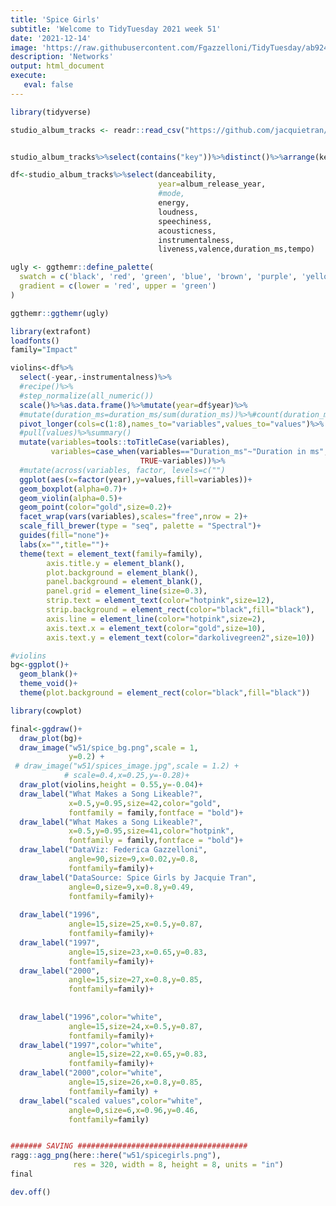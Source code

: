 ```yaml
---
title: 'Spice Girls'
subtitle: 'Welcome to TidyTuesday 2021 week 51'
date: '2021-12-14'
image: 'https://raw.githubusercontent.com/Fgazzelloni/TidyTuesday/ab924a20bbe270bab306f4b13df0daaa6e53ffeb/data/2021/w51_spice_girls/w51_spice_girls.png'
description: 'Networks'
output: html_document
execute: 
   eval: false
---
```






```r

library(tidyverse)

studio_album_tracks <- readr::read_csv("https://github.com/jacquietran/spice_girls_data/raw/main/data/studio_album_tracks.csv")


studio_album_tracks%>%select(contains("key"))%>%distinct()%>%arrange(key)

df<-studio_album_tracks%>%select(danceability,
                                 year=album_release_year,
                                 #mode,
                                 energy,
                                 loudness,
                                 speechiness,
                                 acousticness,
                                 instrumentalness,
                                 liveness,valence,duration_ms,tempo)

ugly <- ggthemr::define_palette(
  swatch = c('black', 'red', 'green', 'blue', 'brown', 'purple', 'yellow'), 
  gradient = c(lower = 'red', upper = 'green')
)

ggthemr::ggthemr(ugly)

library(extrafont)
loadfonts()
family="Impact"

violins<-df%>%
  select(-year,-instrumentalness)%>%
  #recipe()%>%
  #step_normalize(all_numeric())
  scale()%>%as.data.frame()%>%mutate(year=df$year)%>%
  #mutate(duration_ms=duration_ms/sum(duration_ms))%>%#count(duration_ms)
  pivot_longer(cols=c(1:8),names_to="variables",values_to="values")%>%
  #pull(values)%>%summary()
  mutate(variables=tools::toTitleCase(variables),
         variables=case_when(variables=="Duration_ms"~"Duration in ms",
                             TRUE~variables))%>%
  #mutate(across(variables, factor, levels=c("")
  ggplot(aes(x=factor(year),y=values,fill=variables))+
  geom_boxplot(alpha=0.7)+
  geom_violin(alpha=0.5)+
  geom_point(color="gold",size=0.2)+
  facet_wrap(vars(variables),scales="free",nrow = 2)+
  scale_fill_brewer(type = "seq", palette = "Spectral")+
  guides(fill="none")+
  labs(x="",title="")+
  theme(text = element_text(family=family),
        axis.title.y = element_blank(),
        plot.background = element_blank(),
        panel.background = element_blank(),
        panel.grid = element_line(size=0.3),
        strip.text = element_text(color="hotpink",size=12),
        strip.background = element_rect(color="black",fill="black"),
        axis.line = element_line(color="hotpink",size=2),
        axis.text.x = element_text(color="gold",size=10),
        axis.text.y = element_text(color="darkolivegreen2",size=10))

#violins
bg<-ggplot()+
  geom_blank()+
  theme_void()+
  theme(plot.background = element_rect(color="black",fill="black"))

library(cowplot)

final<-ggdraw()+
  draw_plot(bg)+
  draw_image("w51/spice_bg.png",scale = 1,
             y=0.2) +
 # draw_image("w51/spices_image.jpg",scale = 1.2) +
            # scale=0.4,x=0.25,y=-0.28)+
  draw_plot(violins,height = 0.55,y=-0.04)+
  draw_label("What Makes a Song Likeable?",
             x=0.5,y=0.95,size=42,color="gold",
             fontfamily = family,fontface = "bold")+
  draw_label("What Makes a Song Likeable?",
             x=0.5,y=0.95,size=41,color="hotpink",
             fontfamily = family,fontface = "bold")+
  draw_label("DataViz: Federica Gazzelloni",
             angle=90,size=9,x=0.02,y=0.8,
             fontfamily=family)+
  draw_label("DataSource: Spice Girls by Jacquie Tran",
             angle=0,size=9,x=0.8,y=0.49,
             fontfamily=family)+
  
  draw_label("1996",
             angle=15,size=25,x=0.5,y=0.87,
             fontfamily=family)+
  draw_label("1997",
             angle=15,size=23,x=0.65,y=0.83,
             fontfamily=family)+
  draw_label("2000",
             angle=15,size=27,x=0.8,y=0.85,
             fontfamily=family)+
  
  
  draw_label("1996",color="white",
             angle=15,size=24,x=0.5,y=0.87,
             fontfamily=family)+
  draw_label("1997",color="white",
             angle=15,size=22,x=0.65,y=0.83,
             fontfamily=family)+
  draw_label("2000",color="white",
             angle=15,size=26,x=0.8,y=0.85,
             fontfamily=family) +
  draw_label("scaled values",color="white",
             angle=0,size=6,x=0.96,y=0.46,
             fontfamily=family)


####### SAVING ######################################
ragg::agg_png(here::here("w51/spicegirls.png"),
              res = 320, width = 8, height = 8, units = "in")
final

dev.off()


```

